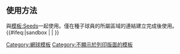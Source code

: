 <includeonly><!-- 在這裡加入模板的保護標識 --></includeonly><noinclude>{{Documentation subpage}}</noinclude>
<!-- 在本行下編輯模板說明 -->
== 使用方法 ==
與[[模板:Seeds]]一起使用。僅在種子球員的所屬區域的連結建立完成後使用。
<includeonly>{{#ifeq:{{SUBPAGENAME}}|sandbox | |
<!-- 本行下加入模板的分類，跨維基連結加入Wikidata（參見[[Wikipedia:Wikidata]]） -->
[[Category:網球模板]]
[[Category:不顯示於列印版面的模板]]
}}</includeonly>